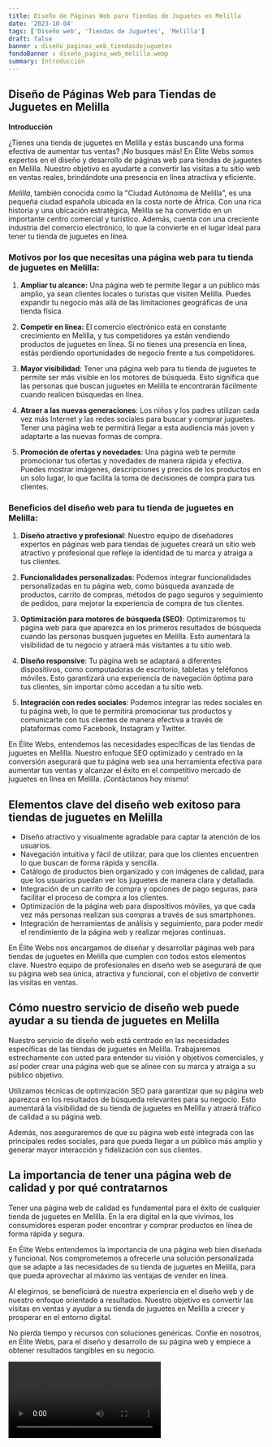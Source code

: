 ```yaml
---
title: Diseño de Páginas Web para Tiendas de Juguetes en Melilla
date: '2023-10-04'
tags: ['Diseño web', 'Tiendas de Juguetes', 'Melilla']
draft: false
banner : diseño_paginas_web_tiendasdejuguetes
fondoBanner : diseño_pagina_web_melilla.webp
summary: Introducción
---
```


## Diseño de Páginas Web para Tiendas de Juguetes en Melilla

**Introducción**

¿Tienes una tienda de juguetes en Melilla y estás buscando una forma efectiva de aumentar tus ventas? ¡No busques más! En Élite Webs somos expertos en el diseño y desarrollo de páginas web para tiendas de juguetes en Melilla. Nuestro objetivo es ayudarte a convertir las visitas a tu sitio web en ventas reales, brindándote una presencia en línea atractiva y eficiente.

*Melilla*, también conocida como la "Ciudad Autónoma de Melilla", es una pequeña ciudad española ubicada en la costa norte de África. Con una rica historia y una ubicación estratégica, Melilla se ha convertido en un importante centro comercial y turístico. Además, cuenta con una creciente industria del comercio electrónico, lo que la convierte en el lugar ideal para tener tu tienda de juguetes en línea.

### Motivos por los que necesitas una página web para tu tienda de juguetes en Melilla:

1. **Ampliar tu alcance:** Una página web te permite llegar a un público más amplio, ya sean clientes locales o turistas que visiten Melilla. Puedes expandir tu negocio más allá de las limitaciones geográficas de una tienda física.

2. **Competir en línea:** El comercio electrónico está en constante crecimiento en Melilla, y tus competidores ya están vendiendo productos de juguetes en línea. Si no tienes una presencia en línea, estás perdiendo oportunidades de negocio frente a tus competidores.

3. **Mayor visibilidad**: Tener una página web para tu tienda de juguetes te permite ser más visible en los motores de búsqueda. Esto significa que las personas que buscan juguetes en Melilla te encontrarán fácilmente cuando realicen búsquedas en línea.

4. **Atraer a las nuevas generaciones**: Los niños y los padres utilizan cada vez más Internet y las redes sociales para buscar y comprar juguetes. Tener una página web te permitirá llegar a esta audiencia más joven y adaptarte a las nuevas formas de compra.

5. **Promoción de ofertas y novedades**: Una página web te permite promocionar tus ofertas y novedades de manera rápida y efectiva. Puedes mostrar imágenes, descripciones y precios de los productos en un solo lugar, lo que facilita la toma de decisiones de compra para tus clientes.

### Beneficios del diseño web para tu tienda de juguetes en Melilla:

1. **Diseño atractivo y profesional**: Nuestro equipo de diseñadores expertos en páginas web para tiendas de juguetes creará un sitio web atractivo y profesional que refleje la identidad de tu marca y atraiga a tus clientes.

2. **Funcionalidades personalizadas**: Podemos integrar funcionalidades personalizadas en tu página web, como búsqueda avanzada de productos, carrito de compras, métodos de pago seguros y seguimiento de pedidos, para mejorar la experiencia de compra de tus clientes.

3. **Optimización para motores de búsqueda (SEO)**: Optimizaremos tu página web para que aparezca en los primeros resultados de búsqueda cuando las personas busquen juguetes en Melilla. Esto aumentará la visibilidad de tu negocio y atraerá más visitantes a tu sitio web.

4. **Diseño responsive**: Tu página web se adaptará a diferentes dispositivos, como computadoras de escritorio, tabletas y teléfonos móviles. Esto garantizará una experiencia de navegación óptima para tus clientes, sin importar cómo accedan a tu sitio web.

5. **Integración con redes sociales**: Podemos integrar las redes sociales en tu página web, lo que te permitirá promocionar tus productos y comunicarte con tus clientes de manera efectiva a través de plataformas como Facebook, Instagram y Twitter.

En Élite Webs, entendemos las necesidades específicas de las tiendas de juguetes en Melilla. Nuestro enfoque SEO optimizado y centrado en la conversión asegurará que tu página web sea una herramienta efectiva para aumentar tus ventas y alcanzar el éxito en el competitivo mercado de juguetes en línea en Melilla. ¡Contáctanos hoy mismo!

<GifSeo />

<Cta />

## Elementos clave del diseño web exitoso para tiendas de juguetes en Melilla

- Diseño atractivo y visualmente agradable para captar la atención de los usuarios.
- Navegación intuitiva y fácil de utilizar, para que los clientes encuentren lo que buscan de forma rápida y sencilla.
- Catálogo de productos bien organizado y con imágenes de calidad, para que los usuarios puedan ver los juguetes de manera clara y detallada.
- Integración de un carrito de compra y opciones de pago seguras, para facilitar el proceso de compra a los clientes.
- Optimización de la página web para dispositivos móviles, ya que cada vez más personas realizan sus compras a través de sus smartphones.
- Integración de herramientas de análisis y seguimiento, para poder medir el rendimiento de la página web y realizar mejoras continuas.

En Élite Webs nos encargamos de diseñar y desarrollar páginas web para tiendas de juguetes en Melilla que cumplen con todos estos elementos clave. Nuestro equipo de profesionales en diseño web se asegurará de que su página web sea única, atractiva y funcional, con el objetivo de convertir las visitas en ventas.

## Cómo nuestro servicio de diseño web puede ayudar a su tienda de juguetes en Melilla

Nuestro servicio de diseño web está centrado en las necesidades específicas de las tiendas de juguetes en Melilla. Trabajaremos estrechamente con usted para entender su visión y objetivos comerciales, y así poder crear una página web que se alinee con su marca y atraiga a su público objetivo.

Utilizamos técnicas de optimización SEO para garantizar que su página web aparezca en los resultados de búsqueda relevantes para su negocio. Esto aumentará la visibilidad de su tienda de juguetes en Melilla y atraerá tráfico de calidad a su página web.

Además, nos aseguraremos de que su página web esté integrada con las principales redes sociales, para que pueda llegar a un público más amplio y generar mayor interacción y fidelización con sus clientes.

## La importancia de tener una página web de calidad y por qué contratarnos

Tener una página web de calidad es fundamental para el éxito de cualquier tienda de juguetes en Melilla. En la era digital en la que vivimos, los consumidores esperan poder encontrar y comprar productos en línea de forma rápida y segura.

En Élite Webs entendemos la importancia de una página web bien diseñada y funcional. Nos comprometemos a ofrecerle una solución personalizada que se adapte a las necesidades de su tienda de juguetes en Melilla, para que pueda aprovechar al máximo las ventajas de vender en línea.

Al elegirnos, se beneficiará de nuestra experiencia en el diseño web y de nuestro enfoque orientado a resultados. Nuestro objetivo es convertir las visitas en ventas y ayudar a su tienda de juguetes en Melilla a crecer y prosperar en el entorno digital.

No pierda tiempo y recursos con soluciones genéricas. Confíe en nosotros, en Élite Webs, para el diseño y desarrollo de su página web y empiece a obtener resultados tangibles en su negocio.

<Video />

<CtaBot job='Tiendas de Juguetes' city='Melilla'/>

<Gmaps query='Melilla+españa+maps' />